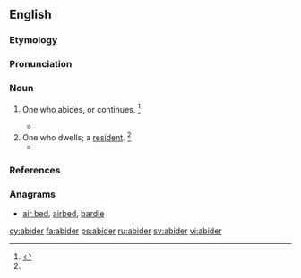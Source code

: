 ==English==

===Etymology===
{{suffix|abide|er}}

===Pronunciation===
{{a|US}} {{IPA|/əˈbɑɪ.dɚ/}}

===Noun===
{{en-noun}}

# {{obsolete}} One who abides, or continues. {{defdate|First attested around 1350 to 1470.}}<ref name=SOED>{{reference-book | last =| first = | authorlink =  | coauthors =  | editor =Brown, Lesley  | others =  | title = The Shorter Oxford English Dictionary | origdate =  | origyear = 1933| origmonth =  | url =  | format =  | accessdate =  | accessyear =  | accessmonth =  | edition = 5th | date =  | year =2003| month =  | publisher =Oxford University Press  | location =Oxford, UK | language =  | id =  | doi = | isbn =978-0-19-860575-7 | lccn = | ol = | pages =4| chapter =  | chapterurl =  | quote =}}</ref>
#* {{quote-book|year=''c.'' 1583|title=An Apologie for Poetrie‎|page=1|author=[[w:Philip Sidney|Philip Sidney]]|coauthors=Evelyn Shirley Shuckburgh|year_published=1891|passage=Hee sayde, they were the Maisters of warre, and ornaments of peace : speedy goers, and strong '''abiders''' : triumphers both in Camps and Courts.}}
# One who dwells; a [[resident]]. {{defdate|First attested around 1350 to 1470.}}<ref name=SOED/>
#* {{quote-book|year=''c.'' 1610|title=An atlas of Tudor England and Wales: 40 plates from John Speed's pocket atlas|page=27|author=[[w:John Speed|John Speed]]|coauthors=Eva Germaine Rimington Taylor|year_published=1951|passage=But although it had everything 'to content the purse, the heart, the eye', there was a local proverb saying: 'What is best for the '''Abider''' is worst for the [Traveler]}}

===References===
<references/>

===Anagrams===
* [[air bed#English|air bed]], [[airbed#English|airbed]], [[bardie#English|bardie]]

[[cy:abider]]
[[fa:abider]]
[[ps:abider]]
[[ru:abider]]
[[sv:abider]]
[[vi:abider]]